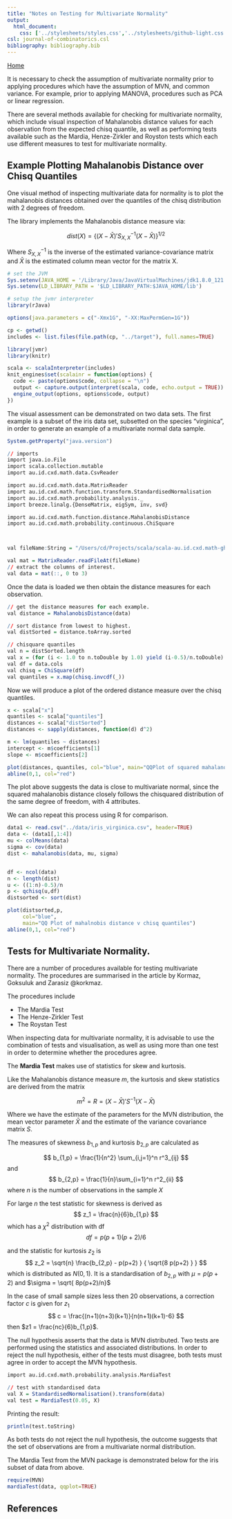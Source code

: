 ```yaml
---
title: "Notes on Testing for Multivariate Normality"
output: 
  html_document:
    css: ['../stylesheets/styles.css','../stylesheets/github-light.css']
csl: journal-of-combinatorics.csl
bibliography: bibliography.bib
---
```


<a href="../index.html">Home</a>

It is necessary to check the assumption of multivariate normality prior to applying procedures which have the assumption of MVN, and common variance. For example, prior to applying MANOVA, procedures such as PCA or linear regression.

There are several methods available for checking for multivariate normality, which include visual inspection of Mahalanobis distance values for each observation from the expected chisq quantile, as well as performing tests available such as the Mardia, Henze-Zirkler and Royston tests which each use different measures to test for multivariate normality.

## Example Plotting Mahalanobis Distance over Chisq Quantiles

One visual method of inspecting multivariate data for normality is to plot the mahalanobis distances obtained over the quantiles of the chisq distribution with 2 degrees of freedom.

The library implements the Mahalanobis distance measure via:

$$
dist(X) = \left\{ (X-\bar{X})' S_{X,X}^{-1} (X-\bar{X}) \right\}^{1/2}
$$

Where $S_{X,X}^{-1}$ is the inverse of the estimated variance-covariance matrix and $\bar{X}$ is the estimated column mean vector for the matrix X.


```r
# set the JVM
Sys.setenv(JAVA_HOME = '/Library/Java/JavaVirtualMachines/jdk1.8.0_121.jdk/Contents/Home/') 
Sys.setenv(LD_LIBRARY_PATH = '$LD_LIBRARY_PATH:$JAVA_HOME/lib')

# setup the jvmr interpreter
library(rJava)

options(java.parameters = c("-Xmx1G", "-XX:MaxPermGen=1G"))

cp <- getwd()
includes <- list.files(file.path(cp, "../target"), full.names=TRUE)

library(jvmr)
library(knitr)

scala <- scalaInterpreter(includes)
knit_engines$set(scalainr = function(options) {
  code <- paste(options$code, collapse = "\n")
  output <- capture.output(interpret(scala, code, echo.output = TRUE))
  engine_output(options, options$code, output)
})
```

The visual assessment can be demonstrated on two data sets. The first example is a subset of the iris data set, subsetted on the species "virginica", in order to generate an example of a multivariate normal data sample.

```r
System.getProperty("java.version")
```

```r
// imports
import java.io.File
import scala.collection.mutable
import au.id.cxd.math.data.CsvReader

import au.id.cxd.math.data.MatrixReader
import au.id.cxd.math.function.transform.StandardisedNormalisation
import au.id.cxd.math.probability.analysis._
import breeze.linalg.{DenseMatrix, eigSym, inv, svd}

import au.id.cxd.math.function.distance.MahalanobisDistance
import au.id.cxd.math.probability.continuous.ChiSquare



val fileName:String = "/Users/cd/Projects/scala/scala-au.id.cxd.math-gh-pages/scala-au.id.cxd.math/data/iris_virginica.csv"

val mat = MatrixReader.readFileAt(fileName)
// extract the columns of interest.
val data = mat(::, 0 to 3)
```

Once the data is loaded we then obtain the distance measures for each observation.

```r
// get the distance measures for each example.
val distance = MahalanobisDistance(data)

// sort distance from lowest to highest.
val distSorted = distance.toArray.sorted

// chisquare quantiles
val n = distSorted.length
val x = (for (i <- 1.0 to n.toDouble by 1.0) yield (i-0.5)/n.toDouble).toArray
val df = data.cols
val chisq = ChiSquare(df)
val quantiles = x.map(chisq.invcdf(_))

```

Now we will produce a plot of the ordered distance measure over the chisq quantiles.


```r
x <- scala["x"]
quantiles <- scala["quantiles"]
distances <- scala["distSorted"]
distances <- sapply(distances, function(d) d^2)

m <- lm(quantiles ~ distances)
intercept <- m$coefficients[1]
slope <- m$coefficients[2]

plot(distances, quantiles, col="blue", main="QQPlot of squared mahalanobis distance over Chisq Quantiles df=4")
abline(0,1, col="red")

```

The plot above suggests the data is close to multivariate normal, since the squared mahalanobis distance closely follows the chisquared distribution of the same degree of freedom, with 4 attributes. 

We can also repeat this process using R for comparison.

```r
data1 <- read.csv("../data/iris_virginica.csv", header=TRUE)
data <- (data1[,1:4])
mu <- colMeans(data)
sigma <- cov(data)
dist <- mahalanobis(data, mu, sigma)


df <- ncol(data)
n <- length(dist)
u <- ((1:n)-0.5)/n
p <- qchisq(u,df)
distsorted <- sort(dist)

plot(distsorted,p, 
     col="blue",
     main="QQ Plot of mahalnobis distance v chisq quantiles")
abline(0,1, col="red")

```


## Tests for Multivariate Normality.

There are a number of procedures available for testing multivariate normality. The procedures are summarised in the article by Kormaz, Goksuluk and Zarasiz @korkmaz.

The procedures include

- The Mardia Test
- The Henze-Zirkler Test
- The Roystan Test

When inspecting data for multivariate normality, it is advisable to use the combination of tests and visualisation, as well as using more than one test in order to determine whether the procedures agree.

The __Mardia Test__ makes use of statistics for skew and kurtosis.

Like the Mahalanobis distance measure $m$, the kurtosis and skew statistics are derived from the matrix

$$
m^2 = R = (X-\bar{X})'S^{-1}(X-\bar{X})
$$

Where we have the estimate of the parameters for the MVN distribution, the mean vector parameter $\bar{X}$ and the estimate of the variance covariance matrix $S$.

The measures of skewness $b_{1,p}$ and kurtosis $b_{2,p}$ are calculated as
 
$$
b_{1,p} = \frac{1}{n^2} \sum_{i,j=1}^n r^3_{ij}
$$
and
$$
b_{2,p} = \frac{1}{n}\sum_{i=1}^n r^2_{ii}
$$
where $n$ is the number of observations in the sample $X$

For large $n$ the test statistic for skewness is derived as
$$
z_1 = \frac{n}{6}b_{1,p}
$$
which has a $\chi^2$ distribution with df
$$
df = p(p+1)(p+2)/6
$$

and the statistic for kurtosis $z_2$ is
$$
z_2 = \sqrt{n} \frac{b_{2,p} -  p(p+2) } { \sqrt{8 p(p+2) } }
$$
which is distributed as $N(0,1)$. It is a standardisation of $b_{2,p}$ with $\mu=p(p+2)$ and $\sigma = \sqrt{ 8p(p+2)/n}$

In the case of small sample sizes less then 20 observations, a correction factor $c$ is given for $z_1$
$$
c = \frac{(n+1)(n+3)(k+1)}{n(n+1)(k+1)-6}
$$
then $z1 = \frac{nc}{6}b_{1,p}$.

The null hypothesis asserts that the data is MVN distributed. Two tests are performed using the statistics and associated distributions. In order to reject the null hypothesis, either of the tests must disagree, both tests must agree in order to accept the MVN hypothesis.


```r
import au.id.cxd.math.probability.analysis.MardiaTest

// test with standardised data
val X = StandardisedNormalisation().transform(data)
val test = MardiaTest(0.05, X)
```

Printing the result:

```r
println(test.toString)
```

As both tests do not reject the null hypothesis, the outcome suggests that the set of observations are from a multivariate normal distribution.

The Mardia Test from the MVN package is demonstrated below for the iris subset of data from above.

```r
require(MVN)
mardiaTest(data, qqplot=TRUE)
```

## References


